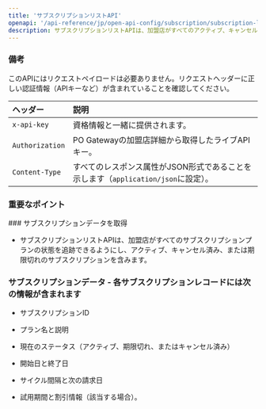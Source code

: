 ```yaml
---
title: 'サブスクリプションリストAPI'
openapi: '/api-reference/jp/open-api-config/subscription/subscription-list.json GET /api/v1/server-to-server-interface/subscription/list'
description: サブスクリプションリストAPIは、加盟店がすべてのアクティブ、キャンセル済み、または期限切れのサブスクリプションのリストを取得できるようにし、顧客のサブスクリプション状況を概観します。 
---
```


### 備考

このAPIにはリクエストペイロードは必要ありません。リクエストヘッダーに正しい認証情報（APIキーなど）が含まれていることを確認してください。

| **ヘッダー**       | **説明**                                                                 |
| :---------------- | :-------------------------------------------------------------------- |
| `x-api-key`      | 資格情報と一緒に提供されます。                                          |
| `Authorization`  | PO Gatewayの加盟店詳細から取得したライブAPIキー。                         |
| `Content-Type`   | すべてのレスポンス属性がJSON形式であることを示します（`application/json`に設定）。 |

### 重要なポイント

<Info>
  ### サブスクリプションデータを取得

  * サブスクリプションリストAPIは、加盟店がすべてのサブスクリプションプランの状態を追跡できるようにし、アクティブ、キャンセル済み、または期限切れのサブスクリプションを含みます。

  ### サブスクリプションデータ - 各サブスクリプションレコードには次の情報が含まれます

  * サブスクリプションID

  * プラン名と説明

  * 現在のステータス（アクティブ、期限切れ、またはキャンセル済み）

  * 開始日と終了日

  * サイクル間隔と次の請求日

  * 試用期間と割引情報（該当する場合）。
</Info>

